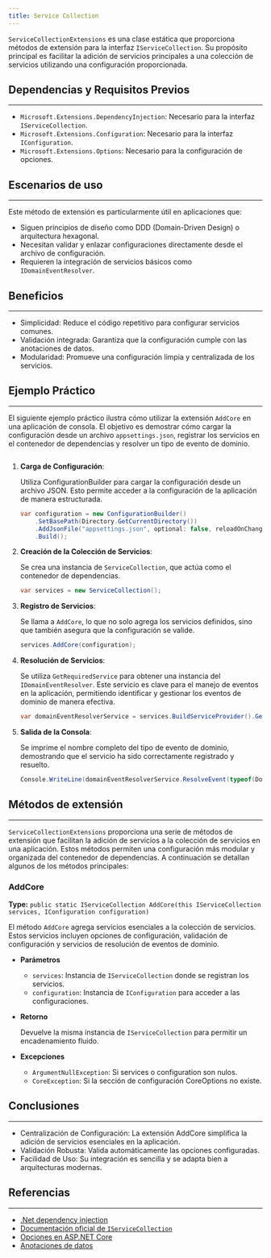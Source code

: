 ```yaml
---
title: Service Collection
---
```



`ServiceCollectionExtensions` es una clase estática que proporciona métodos de extensión para la interfaz `IServiceCollection`. Su propósito principal es facilitar la adición de servicios principales a una colección de servicios utilizando una configuración proporcionada.

## Dependencias y Requisitos Previos
---
- `Microsoft.Extensions.DependencyInjection`: Necesario para la interfaz `IServiceCollection`.
- `Microsoft.Extensions.Configuration`: Necesario para la interfaz `IConfiguration`.
- `Microsoft.Extensions.Options`: Necesario para la configuración de opciones.

## Escenarios de uso
---

Este método de extensión es particularmente útil en aplicaciones que:

- Siguen principios de diseño como DDD (Domain-Driven Design) o arquitectura hexagonal.
- Necesitan validar y enlazar configuraciones directamente desde el archivo de configuración.
- Requieren la integración de servicios básicos como `IDomainEventResolver`.

## Beneficios
---

- Simplicidad: Reduce el código repetitivo para configurar servicios comunes.
- Validación integrada: Garantiza que la configuración cumple con las anotaciones de datos.
- Modularidad: Promueve una configuración limpia y centralizada de los servicios.

## Ejemplo Práctico
---

El siguiente ejemplo práctico ilustra cómo utilizar la extensión `AddCore` en una aplicación de consola. El objetivo es demostrar cómo cargar la configuración desde un archivo `appsettings.json`, registrar los servicios en el contenedor de dependencias y resolver un tipo de evento de dominio.

```csharp url="samples/CodeDesignPlus.Net.Core.Sample/src/CodeDesignPlus.Net.Core.Sample/Program.cs" 
```

<Steps>

1. **Carga de Configuración**: 

    Utiliza ConfigurationBuilder para cargar la configuración desde un archivo JSON. Esto permite acceder a la configuración de la aplicación de manera estructurada.

    ```csharp 
    var configuration = new ConfigurationBuilder()
        .SetBasePath(Directory.GetCurrentDirectory())
        .AddJsonFile("appsettings.json", optional: false, reloadOnChange: true)
        .Build();
    ```

2. **Creación de la Colección de Servicios**:

    Se crea una instancia de `ServiceCollection`, que actúa como el contenedor de dependencias.

    ```csharp
    var services = new ServiceCollection();
    ```

3. **Registro de Servicios**:

    Se llama a `AddCore`, lo que no solo agrega los servicios definidos, sino que también asegura que la configuración se valide.

    ```csharp
    services.AddCore(configuration);
    ```

4. **Resolución de Servicios**:

    Se utiliza `GetRequiredService` para obtener una instancia del `IDomainEventResolver`. Este servicio es clave para el manejo de eventos en la aplicación, permitiendo identificar y gestionar los eventos de dominio de manera efectiva.

    ```csharp
    var domainEventResolverService = services.BuildServiceProvider().GetRequiredService<IDomainEventResolver>();
    ```

5. **Salida de la Consola**:

    Se imprime el nombre completo del tipo de evento de dominio, demostrando que el servicio ha sido correctamente registrado y resuelto.

    ```csharp
    Console.WriteLine(domainEventResolverService.ResolveEvent(typeof(DomainEventSample)).FullName);
    ```

</Steps>

## Métodos de extensión
---

`ServiceCollectionExtensions` proporciona una serie de métodos de extensión que facilitan la adición de servicios a la colección de servicios en una aplicación. Estos métodos permiten una configuración más modular y organizada del contenedor de dependencias. A continuación se detallan algunos de los métodos principales:
   
### AddCore
**Type:** `public static IServiceCollection AddCore(this IServiceCollection services, IConfiguration configuration)`

El método `AddCore` agrega servicios esenciales a la colección de servicios. Estos servicios incluyen opciones de configuración, validación de configuración y servicios de resolución de eventos de dominio.

- **Parámetros**

    - `services`: Instancia de `IServiceCollection` donde se registran los servicios.
    - `configuration`: Instancia de `IConfiguration` para acceder a las configuraciones.

- **Retorno**

    Devuelve la misma instancia de `IServiceCollection` para permitir un encadenamiento fluido.

- **Excepciones**

    - `ArgumentNullException`: Si services o configuration son nulos.
    - `CoreException`: Si la sección de configuración CoreOptions no existe.

## Conclusiones
---

- Centralización de Configuración: La extensión AddCore simplifica la adición de servicios esenciales en la aplicación.
- Validación Robusta: Valida automáticamente las opciones configuradas.
- Facilidad de Uso: Su integración es sencilla y se adapta bien a arquitecturas modernas.

## Referencias
---

- [.Net dependency injection](https://learn.microsoft.com/en-us/dotnet/core/extensions/dependency-injection)
- [Documentación oficial de `IServiceCollection`](https://learn.microsoft.com/en-us/dotnet/api/microsoft.extensions.dependencyinjection.iservicecollection?view=net-9.0-pp)
- [Opciones en ASP.NET Core](https://learn.microsoft.com/en-us/aspnet/core/fundamentals/configuration/options?view=aspnetcore-9.0)
- [Anotaciones de datos](https://learn.microsoft.com/en-us/dotnet/api/system.componentmodel.dataannotations?view=net-9.0)
